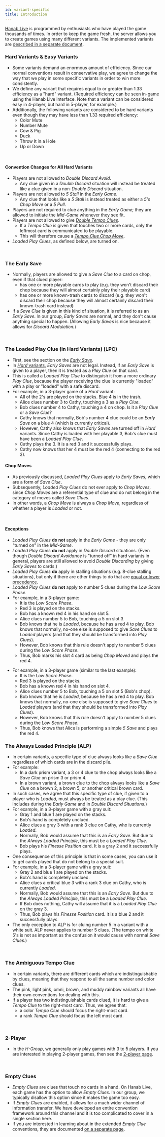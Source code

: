 ```yaml
---
id: variant-specific
title: Introduction
---
```



[Hanab Live](https://hanab.live) is programmed by enthusiasts who have played the game thousands of times. In order to keep the game fresh, the server allows you to create games using many different variants. The implemented variants are [described in a separate document](https://github.com/Hanabi-Live/hanabi-live/blob/main/docs/variants.md).

### Hard Variants & Easy Variants

- Some variants demand an enormous amount of efficiency. Since our normal conventions result in conservative play, we agree to change the way that we play in some specific variants in order to win more consistently.
- We define any variant that requires equal to or greater than 1.33 efficiency as a "hard" variant. (Required efficiency can be seen in-game using the Hanab Live interface. Note that a variant can be considered easy in 4-player, but hard in 5-player, for example.)
- Additionally, the following variants are considered to be hard variants even though they may have less than 1.33 required efficiency:
  - Color Mute
  - Number Mute
  - Cow & Pig
  - Duck
  - Throw It in a Hole
  - Up or Down

<br />

#### Convention Changes for All Hard Variants

- Players are not allowed to _Double Discard Avoid_.
  - Any clue given in a _Double Discard_ situation will instead be treated like a clue given in a non-_Double Discard_ situation.
- Players are not allowed to _5 Stall_ in the _Early Game_.
  - Any clue that looks like a _5 Stall_ is instead treated as either a _5's Chop Move_ or a _5 Pull_.
- Players are not required to clue anything in the _Early Game_; they are allowed to initiate the _Mid-Game_ whenever they see fit.
- Players are not allowed to give [_Double Tempo Clues_](level-6.mdx#the-valuable-tempo-clue).
  - If a _Tempo Clue_ is given that touches two or more cards, only the leftmost card is communicated to be playable.
  - This will therefore cause a [_Tempo Clue Chop Move_](level-6.mdx#the-tempo-clue-chop-move-tccm).
- _Loaded Play Clues_, as defined below, are turned on.

<br />

### The Early Save

- Normally, players are allowed to give a _Save Clue_ to a card on chop, even if that clued player:
  - has one or more playable cards to play (e.g. they won't discard their chop because they will almost certainly play their playable card)
  - has one or more known-trash cards to discard (e.g. they won't discard their chop because they will almost certainly discard their known-trash card instead)
- If a _Save Clue_ is given in this kind of situation, it is referred to as an _Early Save_. In our group, _Early Saves_ are normal, and they don't cause anything special to happen. (Allowing _Early Saves_ is nice because it allows for _Discard Modulation._)

<br />

### The Loaded Play Clue (in Hard Variants) (LPC)

- First, see the section on the _[Early Save](#the-early-save)_.
- In [_Hard_ variants](#hard-variants--easy-variants), _Early Saves_ are not legal. Instead, if an _Early Save_ is given to a player, then it is treated as a _Play Clue_ on that card.
- This is called a _Loaded Play Clue_ to distinguish it from a more ordinary _Play Clue_, because the player receiving the clue is currently "loaded" with a play or "loaded" with a safe discard.
- For example, in a 3-player game of a _Hard_ variant:
  - All of the 2's are played on the stacks. Blue 4 is in the trash.
  - Alice clues number 3 to Cathy, touching a 3 as a _Play Clue_.
  - Bob clues number 4 to Cathy, touching a 4 on chop. Is it a _Play Clue_ or a _Save Clue_?
  - Cathy knows that normally, Bob's number 4 clue could be an _Early Save_ on a blue 4 (which is currently critical).
  - However, Cathy also knows that _Early Saves_ are turned off in _Hard_ variants. Since Cathy is loaded with her playable 3, Bob's clue must have been a _Loaded Play Clue_.
  - Cathy plays the 3. It is a red 3 and it successfully plays.
  - Cathy now knows that her 4 must be the red 4 (connecting to the red 3).

<LoadedPlayClue />

#### Chop Moves

- As previously discussed, _Loaded Play Clues_ apply to _Early Saves_, which are a form of _Save Clue_.
- Subsequently, _Loaded Play Clues_ do not ever apply to _Chop Moves_, since _Chop Moves_ are a referential type of clue and do not belong in the category of moves called _Save Clues_.
- In other words, a _Chop Move_ is always a _Chop Move_, regardless of whether a player is _Loaded_ or not.

<br />

#### Exceptions

- _Loaded Play Clues_ **do not** apply in the _Early Game_ - they are only "turned on" in the _Mid-Game_.
- _Loaded Play Clues_ **do not** apply in _Double Discard_ situations. (Even though _Double Discard Avoidance_ is "turned off" in hard variants in general, players are still allowed to avoid _Double Discarding_ by giving _Early Saves_ to cards.)
- _Loaded Play Clues_ **do** apply in stalling situations (e.g. 8-clue stalling situations), but only if there are other things to do that are [equal or lower precedence](level-9.mdx#allowable-stall-clues-stall-table).
- _Loaded Play Clues_ **do not** apply to number 5 clues during the _Low Score Phase_.
- For example, in a 3-player game:
  - It is the _Low Score Phase_.
  - Red 3 is played on the stacks.
  - Bob has a known red 4 in his hand on slot 5.
  - Alice clues number 5 to Bob, touching a 5 on slot 3.
  - Bob knows that he is _Loaded_, because he has a red 4 to play. Bob knows that normally, no-one else is supposed to give _Save Clues_ to _Loaded_ players (and that they should be transformed into _Play Clues_).
  - However, Bob knows that this rule doesn't apply to number 5 clues during the _Low Score Phase_.
  - Thus, Bob marks his slot 4 card as being _Chop Moved_ and plays the red 4.

<LoadedException />

- For example, in a 3-player game (similar to the last example):
  - It is the _Low Score Phase_.
  - Red 3 is played on the stacks.
  - Bob has a known red 4 in his hand on slot 4.
  - Alice clues number 5 to Bob, touching a 5 on slot 5 (Bob's chop).
  - Bob knows that he is _Loaded_, because he has a red 4 to play. Bob knows that normally, no-one else is supposed to give _Save Clues_ to _Loaded_ players (and that they should be transformed into _Play Clues_).
  - However, Bob knows that this rule doesn't apply to number 5 clues during the _Low Score Phase_.
  - Thus, Bob knows that Alice is performing a simple _5 Save_ and plays the red 4.

<LoadedException2 />

### The Always Loaded Principle (ALP)

- In certain variants, a specific type of clue always looks like a _Save Clue_ regardless of which cards are in the discard pile.
- For example:
  - In a dark prism variant, a 3 or 4 clue to the chop always looks like a _Save Clue_ on prism 3 or prism 4.
  - In a brown variant, a brown clue to the chop always looks like a _Save Clue_ on a brown 2, a brown 5, or another critical brown card.
- In such cases, we agree that this specific type of clue, if given to a player who is _Loaded_, must always be treated as a play clue. (This includes during the _Early Game_ and in _Double Discard Situations_.)
- For example, in a 3-player game with a gray suit:
  - Gray 1 and blue 1 are played on the stacks.
  - Bob's hand is completely unclued.
  - Alice clues a gray 3 with a rank 3 clue on Cathy, who is currently _Loaded_.
  - Normally, Bob would assume that this is an _Early Save_. But due to the _Always Loaded Principle_, this must be a _Loaded Play Clue_.
  - Bob plays his _Finesse Position_ card. It is a gray 2 and it successfully plays.
- One consequence of this principle is that in some cases, you can use it to get cards played that do not belong to a special suit.
- For example, in a 3-player game with a gray suit:
  - Gray 2 and blue 1 are played on the stacks.
  - Bob's hand is completely unclued.
  - Alice clues a critical blue 3 with a rank 3 clue on Cathy, who is currently _Loaded_.
  - Normally, Bob would assume that this is an _Early Save_. But due to the _Always Loaded Principle_, this must be a _Loaded Play Clue_.
  - If Bob does nothing, Cathy will assume that it is a _Loaded Play Clue_ on the gray 3.
  - Thus, Bob plays his _Finesse Position_ card. It is a blue 2 and it successfully plays.
- The only exception to ALP is for cluing number 5 in a variant with a white suit. ALP never applies to number 5 clues. (The tempo on white 5's is not as important as the confusion it would cause with normal _Save Clues_.)

<br />

### The Ambiguous Tempo Clue

- In certain variants, there are different cards which are indistinguishable by clues, meaning that they respond to all the same number and color clues.
- The pink, light pink, omni, brown, and muddy rainbow variants all have their own conventions for dealing with this.
- If a player has two indistinguishable cards clued, it is hard to give a _Tempo Clue_ to the right-most card. Thus, we agree that:
  - a color _Tempo Clue_ should focus the right-most card.
  - a rank _Tempo Clue_ should focus the left most card.

<br />

### 2-Player

- In the _H-Group_, we generally only play games with 3 to 5 players. If you are interested in playing 2-player games, then see the [2-player page](https://github.com/hanabi/hanabi.github.io/blob/main/misc/2-player.md).

<br />

### Empty Clues

- _Empty Clues_ are clues that touch no cards in a hand. On Hanab Live, each game has the option to allow _Empty Clues_. In our group, we typically disallow this option since it makes the game too easy.
- If _Empty Clues_ are enabled, it allows for a much wider channel of information transfer. We have developed an entire convention framework around this channel and it is too complicated to cover in a single section here.
- If you are interested in learning about in the extended _Empty Clue_ conventions, they are documented [on a separate page](https://github.com/hanabi/hanabi.github.io/blob/main/misc/empty-clues.md).
